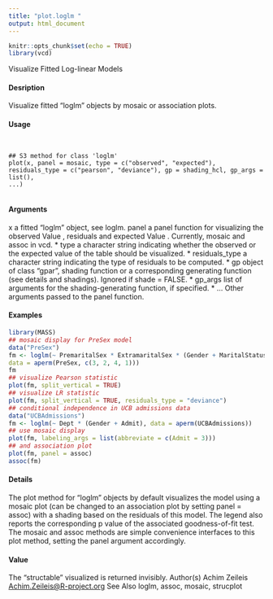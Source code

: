 ```yaml
---
title: "plot.loglm "
output: html_document
---
```


```r
knitr::opts_chunk$set(echo = TRUE)
library(vcd)
```
 Visualize Fitted Log-linear Models

#### Desription

Visualize fitted "loglm" objects by mosaic or association plots.

#### Usage
<pre><code>

## S3 method for class 'loglm'
plot(x, panel = mosaic, type = c("observed", "expected"),
residuals_type = c("pearson", "deviance"), gp = shading_hcl, gp_args = list(),
...)

</code></pre>
#### Arguments

x a fitted "loglm" object, see loglm.
panel a panel function for visualizing the observed 
Value , residuals and expected Value .
Currently, mosaic and assoc in vcd.
* type a character string indicating whether the observed or the expected value of the table should be visualized.
* residuals_type a character string indicating the type of residuals to be computed.
* gp object of class "gpar", shading function or a corresponding generating function (see details and shadings). Ignored if shade = FALSE.
* gp_args list of arguments for the shading-generating function, if specified.
* ... Other arguments passed to the panel function.




#### Examples
```r

library(MASS)
## mosaic display for PreSex model
data("PreSex")
fm <- loglm(~ PremaritalSex * ExtramaritalSex * (Gender + MaritalStatus),
data = aperm(PreSex, c(3, 2, 4, 1)))
fm
## visualize Pearson statistic
plot(fm, split_vertical = TRUE)
## visualize LR statistic
plot(fm, split_vertical = TRUE, residuals_type = "deviance")
## conditional independence in UCB admissions data
data("UCBAdmissions")
fm <- loglm(~ Dept * (Gender + Admit), data = aperm(UCBAdmissions))
## use mosaic display
plot(fm, labeling_args = list(abbreviate = c(Admit = 3)))
## and association plot
plot(fm, panel = assoc)
assoc(fm)
```
#### Details
The plot method for "loglm" objects by default visualizes the model using a mosaic plot (can be changed to an association plot by setting panel = assoc) with a shading based on the residuals of this model. The legend also reports the corresponding p value of the associated goodness-of-fit test. The mosaic and assoc methods are simple convenience interfaces to this plot method, setting the
panel argument accordingly.

#### Value
The "structable" visualized is returned invisibly.
Author(s)
Achim Zeileis <Achim.Zeileis@R-project.org>
See Also
loglm, assoc, mosaic, strucplot
